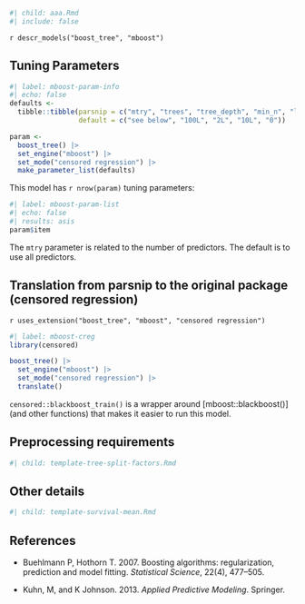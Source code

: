 ```r
#| child: aaa.Rmd
#| include: false
```

`r descr_models("boost_tree", "mboost")`

## Tuning Parameters

```r
#| label: mboost-param-info
#| echo: false
defaults <- 
  tibble::tibble(parsnip = c("mtry", "trees", "tree_depth", "min_n", "loss_reduction"),
                 default = c("see below", "100L", "2L", "10L", "0"))

param <-
  boost_tree() |> 
  set_engine("mboost") |> 
  set_mode("censored regression") |>
  make_parameter_list(defaults)
```

This model has `r nrow(param)` tuning parameters:

```r
#| label: mboost-param-list
#| echo: false
#| results: asis
param$item
```

The `mtry` parameter is related to the number of predictors. The default is to use all predictors.

## Translation from parsnip to the original package (censored regression)

`r uses_extension("boost_tree", "mboost", "censored regression")`

```r
#| label: mboost-creg
library(censored)

boost_tree() |> 
  set_engine("mboost") |> 
  set_mode("censored regression") |> 
  translate()
```

`censored::blackboost_train()` is a wrapper around [mboost::blackboost()] (and other functions) that makes it easier to run this model. 

## Preprocessing requirements

```r
#| child: template-tree-split-factors.Rmd
```

## Other details

```r
#| child: template-survival-mean.Rmd
```

## References

 - Buehlmann P, Hothorn T. 2007. Boosting algorithms: regularization, prediction and model fitting. _Statistical Science_, 22(4), 477–505.

 - Kuhn, M, and K Johnson. 2013. _Applied Predictive Modeling_. Springer.
